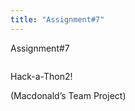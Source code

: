 ```yaml
---
title: "Assignment#7"
---
```


Assignment#7

```r

```

Hack-a-Thon2!

(Macdonald's Team Project)

